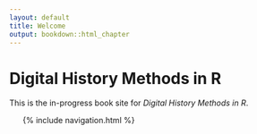 ```yaml
---
layout: default
title: Welcome
output: bookdown::html_chapter
---
```


# Digital History Methods in R

This is the in-progress book site for *Digital History Methods in R*.  

<ul class="toc">
  {% include navigation.html %}
</ul>

